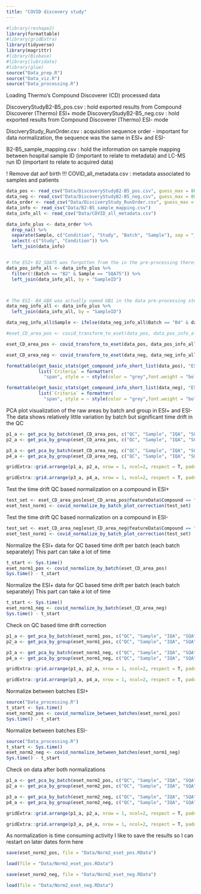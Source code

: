 ```yaml
---
title: "COVID discovery study"
---
```



```r
#library(reshape2)
library(formattable)
#library(gridExtra)
library(tidyverse)
library(magrittr)
#library(Biobase)
#library(lubridate)
#library(glue)
source("Data_prep.R")
source("Data_viz.R")
source("Data_processing.R")
```



Loading Thermo's Compound Discoverer (CD) processed data

DiscoveryStudyB2-B5_pos.csv : hold exported results from Compound Discoverer (Thermo) ESI+ mode
DiscoveryStudyB2-B5_neg.csv : hold exported results from Compound Discoverer (Thermo) ESI- mode

DisciveryStudy_RunOrder.csv : acquisition sequence order - important for data normalization, the sequence was the same in ESI+ and ESI-

B2-B5_sample_mapping.csv : hold the information on sample mapping between hospital sample ID (important to relate to metadata) and LC-MS run ID (important to relate to acquired data)

! Remove dat aof birth !!!
COVID_all_metadata.csv : metadata associated to samples and patients 


```r
data_pos <- read_csv("Data/DiscoveryStudyB2-B5_pos.csv", guess_max = 8000)
data_neg <- read_csv("Data/DiscoveryStudyB2-B5_neg.csv", guess_max = 8000)
data_order <- read_csv("Data/DisciveryStudy_RunOrder.csv", guess_max = 8000)
data_info <- read_csv("Data/B2-B5_sample_mapping.csv")
data_info_all <- read_csv("Data/COVID_all_metadata.csv")

data_info_plus <- data_order %>%
  drop_na() %>%
  separate(Sample, c("Condition", "Study", "Batch", "Sample"), sep = "_") %>%
  select(-c("Study", "Condition")) %>%
  left_join(data_info) 


# the ESI+ B2_SQA75 was forgotten from the in the pre-processing therefore mission to avoid error in the following code this sample is removed. 
data_pos_info_all <- data_info_plus %>% 
  filter(!(Batch == "B2" & Sample == "SQA75")) %>%
  left_join(data_info_all, by = "SampleID")



# The ESI- B4_GBX was actually named GB1 in the data pre-processing step and therefore it is renamed here to avoid conflicts in later code.
data_neg_info_all <- data_info_plus %>% 
  left_join(data_info_all, by = "SampleID") 

data_neg_info_all$Sample <- ifelse(data_neg_info_all$Batch == "B4" & data_neg_info_all$Sample == "GBX", "GB1", data_neg_info_all$Sample)

```

```r
#eset_CD_area_pos <- covid_transform_to_eset(data_pos, data_pos_info_all %>% filter(Sample != "SQA75" | Batch != "B2") , normalized_areas = F, background = F, normalized = T)

eset_CD_area_pos <- covid_transform_to_eset(data_pos, data_pos_info_all, normalized_areas = F, background = F, normalized = T)

eset_CD_area_neg <- covid_transform_to_eset(data_neg, data_neg_info_all, normalized_areas = F, background = F, normalized = T)
```

```r
formattable(get_basic_stats(get_compound_info_short_list(data_pos), "ESI+"), align =c("l","c"), 
            list(`Criteria` = formatter(
              "span", style = ~ style(color = "grey",font.weight = "bold"))))
```

```r
formattable(get_basic_stats(get_compound_info_short_list(data_neg), "ESI-"), align =c("l","c"), 
            list(`Criteria` = formatter(
              "span", style = ~ style(color = "grey",font.weight = "bold"))))
```


PCA plot visualization of the raw areas by batch and group in ESI+ and ESI-
The data shows relatively little variation by batch but significant time drift in the QC

```r
p1_a <- get_pca_by_batch(eset_CD_area_pos, c("QC", "Sample", "IQA", "SQA"), labels = F, title = "ESI+ by batch", title_center = F)
p2_a <- get_pca_by_group(eset_CD_area_pos, c("QC", "Sample", "IQA", "SQA"), labels = F, title = "ESI+ by group", title_center = F)

p3_a <- get_pca_by_batch(eset_CD_area_neg, c("QC", "Sample", "IQA", "SQA"), labels = F, title = "ESI- by batch", title_center = F)
p4_a <- get_pca_by_group(eset_CD_area_neg, c("QC", "Sample", "IQA", "SQA"), labels = F, title = "ESI- by group", title_center = F)

gridExtra::grid.arrange(p1_a, p2_a, nrow = 1, ncol=2, respect = T, padding = unit(1, "mm"), top = textGrob("PCA for all injections ESI+", gp=gpar(fontfamily = "sans", fontsize=15,font=2)), widths = unit(c(93,95), c("mm", "mm")))

gridExtra::grid.arrange(p3_a, p4_a, nrow = 1, ncol=2, respect = T, padding = unit(1, "mm"), top = textGrob("PCA for all injections ESI-", gp=gpar(fontfamily = "sans", fontsize=15,font=2)), widths = unit(c(93,95), c("mm", "mm")))
```

Test the time drift QC based normalization on a compound in ESI+
```r
test_set <- eset_CD_area_pos[eset_CD_area_pos@featureData$Compound == "165.07877_2.583",]
eset_test_norm1 <- covid_normalize_by_batch_plot_correction(test_set)

```

Test the time drift QC based normalization on a compound in ESI-
```r
test_set <- eset_CD_area_neg[eset_CD_area_neg@featureData$Compound == "264.11096_5.361",]
eset_test_norm1 <- covid_normalize_by_batch_plot_correction(test_set)

```

Normalize the ESI+ data for QC based time drift per batch (each batch separately)
This part can take a lot of time

```r
t_start <- Sys.time()
eset_norm1_pos <- covid_normalize_by_batch(eset_CD_area_pos)
Sys.time() - t_start
```

Normalize the ESI+ data for QC based time drift per batch (each batch separately)
This part can take a lot of time
```r
t_start <- Sys.time()
eset_norm1_neg <- covid_normalize_by_batch(eset_CD_area_neg)
Sys.time() - t_start
```


Check on QC based time drift correction 
```r
p1_a <- get_pca_by_batch(eset_norm1_pos, c("QC", "Sample", "IQA", "SQA"), labels = F, title = "ESI+ by batch", title_center = F)
p2_a <- get_pca_by_group(eset_norm1_pos, c("QC", "Sample", "IQA", "SQA"), labels = F, title = "ESI+ by group", title_center = F)

p3_a <- get_pca_by_batch(eset_norm1_neg, c("QC", "Sample", "IQA", "SQA"), labels = F, title = "ESI- by batch", title_center = F)
p4_a <- get_pca_by_group(eset_norm1_neg, c("QC", "Sample", "IQA", "SQA"), labels = F, title = "ESI- by group", title_center = F)

gridExtra::grid.arrange(p1_a, p2_a, nrow = 1, ncol=2, respect = T, padding = unit(1, "mm"), top = textGrob("PCA for all injections ESI+", gp=gpar(fontfamily = "sans", fontsize=15,font=2)), widths = unit(c(93,95), c("mm", "mm")))

gridExtra::grid.arrange(p3_a, p4_a, nrow = 1, ncol=2, respect = T, padding = unit(1, "mm"), top = textGrob("PCA for all injections ESI-", gp=gpar(fontfamily = "sans", fontsize=15,font=2)), widths = unit(c(93,95), c("mm", "mm")))
```


Normalize between batches ESI+
```r
source("Data_processing.R")
t_start <- Sys.time()
eset_norm2_pos <- covid_normalize_between_batches(eset_norm1_pos)
Sys.time() - t_start   
```



Normalize between batches ESI-
```r
source("Data_processing.R")
t_start <- Sys.time()
eset_norm2_neg <- covid_normalize_between_batches(eset_norm1_neg)
Sys.time() - t_start   
```



Check on data after both normalizations  
```r
p1_a <- get_pca_by_batch(eset_norm2_pos, c("QC", "Sample", "IQA", "SQA"), labels = F, title = "ESI+ by batch", title_center = F)
p2_a <- get_pca_by_group(eset_norm2_pos, c("QC", "Sample", "IQA", "SQA"), labels = F, title = "ESI+ by group", title_center = F)

p3_a <- get_pca_by_batch(eset_norm2_neg, c("QC", "Sample", "IQA", "SQA"), labels = F, title = "ESI- by batch", title_center = F)
p4_a <- get_pca_by_group(eset_norm2_neg, c("QC", "Sample", "IQA", "SQA"), labels = F, title = "ESI- by group", title_center = F)

gridExtra::grid.arrange(p1_a, p2_a, nrow = 1, ncol=2, respect = T, padding = unit(1, "mm"), top = textGrob("PCA for all injections ESI+", gp=gpar(fontfamily = "sans", fontsize=15,font=2)), widths = unit(c(93,95), c("mm", "mm")))

gridExtra::grid.arrange(p3_a, p4_a, nrow = 1, ncol=2, respect = T, padding = unit(1, "mm"), top = textGrob("PCA for all injections ESI-", gp=gpar(fontfamily = "sans", fontsize=15,font=2)), widths = unit(c(93,95), c("mm", "mm")))
```


As normalization is time consuming activity I like to save the results so I can restart on later dates form here
```r
save(eset_norm2_pos, file = "Data/Norm2_eset_pos.RData")

load(file = "Data/Norm2_eset_pos.RData")
```

```r
save(eset_norm2_neg, file = "Data/Norm2_eset_neg.RData")

load(file = "Data/Norm2_eset_neg.RData")
```

